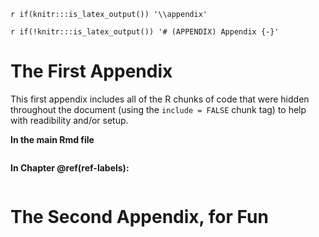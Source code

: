 `r if(knitr:::is_latex_output()) '\\appendix'`

`r if(!knitr:::is_latex_output()) '# (APPENDIX) Appendix {-}'` 

<!-- If you feel it necessary to include an appendix, it goes here. -->

# The First Appendix

This first appendix includes all of the R chunks of code that were hidden
throughout the document (using the `include = FALSE` chunk tag) to help with
readibility and/or setup.

**In the main Rmd file**

```r
```

**In Chapter \@ref(ref-labels):**

```r
```

# The Second Appendix, for Fun

